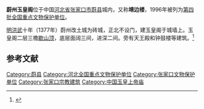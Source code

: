 {{coord|39|50|56|N|114|33|50|E|display=title|scale:10000}}
{{文物保护单位
| 级别 = 全国
| 名称 = 蔚州玉皇阁
| 图片 = 玉皇阁-蔚县.jpg
| 所在 = [[河北省|河北省]][[蔚县|蔚县]]
| 分类 = 古建筑
| 时代 = [[明朝|明]]
| 编号 = [[第四批全国重点文物保护单位|第四批]]第131项
| 登录 = 1996年11月20日
}}
'''蔚州玉皇阁'''位于中国[[河北省|河北省]][[张家口市|张家口市]][[蔚县|蔚县]]城内，又称'''靖边楼'''，1996年被列为[[第四批全国重点文物保护单位|第四批全国重点文物保护单位]]。

[[明朝|明]][[洪武|洪武]]十年（1377年）蔚州改土城为砖城，正北不设门，建玉皇阁于城墙上。玉皇阁二层三檐[[歇山顶|歇山顶]]，底层面阔三间，进深二间。旁有天王殿和钟鼓楼等建筑。<ref>{{Cite book |title=全国重点文物保护单位·第一至第五批·第Ⅰ卷 |publisher=文物出版社 |year=2004 |isbn=7-5010-1525-2 |pages=219 }}</ref>

==参考文献==
{{reflist}}

{{河北全国重点文物保护单位}}

{{DEFAULTSORT:Yu}}
[[Category:蔚县|Category:蔚县]]
[[Category:河北全国重点文物保护单位|Category:河北全国重点文物保护单位]]
[[Category:张家口文物保护单位|Category:张家口文物保护单位]]
[[Category:张家口宗教建筑|Category:张家口宗教建筑]]
[[Category:中国玉皇上帝庙|Category:中国玉皇上帝庙]]